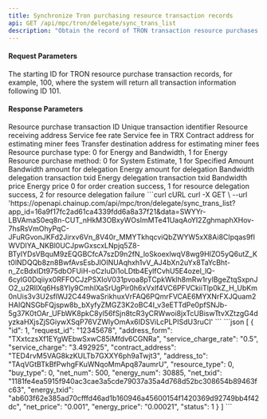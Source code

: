 ```yaml
---
title: Synchronize Tron purchasing resource transaction records
api: GET /api/mpc/tron/delegate/sync_trans_list
description: "Obtain the record of TRON transaction resource purchases following a specific transaction ID for all wallets under the wrokspace."
---
```


#### Request Parameters
<ParamField query="max_id" type="string" required>
    The starting ID for TRON resource purchase transaction records, for example, 100, where the system will return all transaction information following ID 101.
</ParamField>



#### Response Parameters
<ResponseField type="object[ ]">
    <Expandable title="object">
        <ResponseField name="id" type="integer">Resource purchase transaction ID</ResponseField>
        <ResponseField name="request_id" type="string">Unique transaction identifier</ResponseField>
        <ResponseField name="address_form" type="integer">Resource receiving address</ResponseField>
        <ResponseField name="service_charge_rate" type="string">Service fee rate</ResponseField>
        <ResponseField name="service_charge" type="string">Service fee in TRX</ResponseField>
        <ResponseField name="contract_address" type="string">Contract address for estimating miner fees</ResponseField>
        <ResponseField name="address_to" type="string">Transfer destination address for estimating miner fees</ResponseField>
        <ResponseField name="resource_type" type="string">Resource purchase type: 0 for Energy and Bandwidth, 1 for Energy</ResponseField>
        <ResponseField name="buy_type" type="string">Resource purchase method: 0 for System Estimate, 1 for Specified Amount</ResponseField>
        <ResponseField name="net_num" type="string">Bandwidth amount for delegation</ResponseField>
        <ResponseField name="energy_num" type="long">Energy amount for delegation</ResponseField>
        <ResponseField name="net_txid" type="long">Bandwidth delegation transaction txid</ResponseField>
        <ResponseField name="energy_txid" type="string">Energy delegation transaction txid</ResponseField>
        <ResponseField name="net_price" type="string">Bandwidth price</ResponseField>
        <ResponseField name="energy_price" type="string">Energy price</ResponseField>
        <ResponseField name="status" type="integer"> 0 for order creation success, 1 for resource delegation success, 2 for resource delegation failure</ResponseField>
    </Expandable>
</ResponseField>



<RequestExample>
    ```curl cURL
    curl -X GET \
    --url 'https://openapi.chainup.com/api/mpc/tron/delegate/sync_trans_list?app_id=16a9f17fc2ad61ca4339fdd6a8a37f21&data=SWYYr-LBVAmaS0eq8n-CUT_nHkM3OBxyWOsImMTe41UaqAoYI2ZghmaphXHov-7hsRsVmOhyPqC-JFuRGvonJKFd2Jirxv6Vn_8V40r_MMYTkhqcviQbZWYW5xX8Ai8CIpqas9fIWVDIYA_NKBl0UCJpwGxscxLNpjq5Z8-BTyIYDsVBquM9zEQGBCfcA7szD9n2fN_loSkoexlwqV8wg9HIZO5yQ6utZ_Kt0lNDQQb8zn8BwfAvsEsbJlOINUAqhxh1vV_AJ4bXn2uYx8TaYcBht-n_ZcBdxIDt975dbOFUiH-oCzIuDi1oLDtb4EylfCvhU5E4ozel_lQ-6cyIG0Dqiiyx0RFFOCJzPSXIoV031pvoa8pTCpkWklh8mRw1rylBgeZtqSxpnJO2_u2RIlXq6Hs8Yly9CmhIXaSrUgPir0h6xVxlf4VC6PFVCkiiTlp0kZ_H_UbKm0nUis3v3U2sflWJ2C449waSrikhuxVrFAQ6PQmrFVCAE6MYXNrFXJQuam2HAIQNSGbFQjspw8b_bXyfyZMGZ3K2oBC4I_v3eETTdPe0pfSNJb-5g37K0tOAr_UFbWK8pkC8yl56fSjn8tcR3yCRWwoi8jxTcUBiswTtvXZtzgG4dyzkaHXjsZjSGiywXSqP76VZWlyOmAx6IDSViLcPLPISdU3ruCI'
    ```
</RequestExample>



<ResponseExample>
    ```json
    [
    {
        "id": 1,
        "request_id": "12345678",
        "address_form": "TXxtczsXf1EYgWEbwSxwC85iMfdv6CGNRa",
        "service_charge_rate": "0.5",
        "service_charge": "3.492925",
        "contract_address": "TED4rvM5VAG8kzKULTb7GXXY6ph9aTwjt3",
        "address_to": "TAqVGtBTkBfPwhgFKuWNqoMmApq87aumrU",
        "resource_type": 0,
        "buy_type": 0,
        "net_num": 500,
        "energy_num": 30885,
        "net_txid": "1181fe4ea5915f940ac3cae3a5cde79037a35a4d768d52bc308654b89463fc63",
        "energy_txid": "ab603f62e385ad70cfffd46ad1b160946a45600154f1420369d92749bb4f42dc",
        "net_price": "0.001",
        "energy_price": "0.00021",
        "status": 1
    }
    ]
    ```
</ResponseExample>